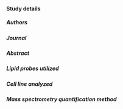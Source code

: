 #### Study details

##### Authors

##### Journal

##### Abstract

##### Lipid probes utilized

##### Cell line analyzed

##### Mass spectrometry quantification method